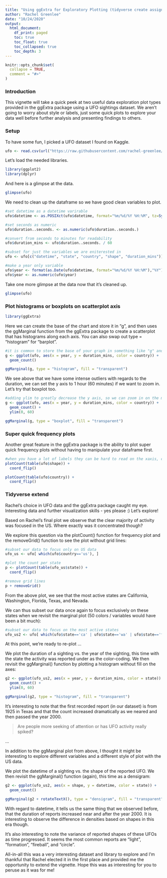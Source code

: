 ```yaml
---
title: "Using ggExtra for Exploratory Plotting (tidyverse create assignment)"
author: "Rachel Greenlee"
date: "10/24/2020"
output: 
  html_document:
    df_print: paged
    toc: true
    toc_float: true
    toc_collapsed: true
    toc_depth: 3
---
```



```r
knitr::opts_chunk$set(
  collapse = TRUE,
  comment = "#>"
)
```

### Introduction

This vignette will take a quick peek at two useful data exploration plot types provided in the ggExtra package using a UFO sightings dataset. We aren't going to worry about style or labels, just some quick plots to explore your data well before further analysis and presenting findings to others.


### Setup
To have some fun, I picked a UFO dataset I found on Kaggle. 

```r
ufo <- read.csv(url("https://raw.githubusercontent.com/rachel-greenlee/data607/master/supports/ufo.csv"))
```


Let's load the needed libraries.

```r
library(ggplot2)
library(dplyr)
```

And here is a glimpse at the data.

```r
glimpse(ufo)
```


We need to clean up the dataframe so we have good clean variables to plot.

```r
#set datetime as a datetime varirable
ufo$datetime <- as.POSIXct(ufo$datetime, format="%m/%d/%Y %H:%M", tz=Sys.timezone())

#set seconds as numeric
ufo$duration..seconds. <- as.numeric(ufo$duration..seconds.)

#convert from seconds to minutes for readability 
ufo$duration_mins <- ufo$duration..seconds. / 60

#subset for just the variables we are eniterested in
ufo <- ufo[c("datetime", "state", "country", "shape", "duration_mins")]

#make a year only variable
ufo$year <- format(as.Date(ufo$datetime, format="%m/%d/%Y %H:%M"),"%Y")
ufo$year <- as.numeric(ufo$year)

```

Take one more glimpse at the data now that it's cleaned up.

```r
glimpse(ufo)
```


### Plot histograms or boxplots on scatterplot axis


```r
library(ggExtra)
```

Here we can create the base of the chart and store it in "g", and then uses the ggMarginal function from the ggExtra package to create a scatterplot that has histograms along each axis. You can also swap out type = "histogram" for "barplot". 

```r
#it is common to store the base of your graph in something like "g" and then add the more advanced graph features to thase base
g <- ggplot(ufo, aes(x = year, y = duration_mins, color = country)) +
  geom_count() 

ggMarginal(g, type = "histogram", fill = "transparent")
```

We see above that we have some intense outliers with regards to the duration, we can set the y axis to 1 hour (60 minutes) if we want to zoom in. Let's try that boxplot too.

```r
#adding ylim to greatly decrease the y axis, so we can zoom in on the majority of the data points without changing our dataframe
g <- ggplot(ufo, aes(x = year, y = duration_mins, color = country)) +
  geom_count() +
  ylim(0, 60)

ggMarginal(g, type = "boxplot", fill = "transparent")
```


### Super quick frequency plots

Another great feature in the ggExtra package is the ability to plot super quick frequency plots without having to manipulate your dataframe first.

```r
#when you have a lot of labels they can be hard to read on the xaxis, coord_flip will swap the axis
plotCount(table(ufo$shape)) +
  coord_flip()
```

```r
plotCount(table(ufo$country)) +
  coord_flip()
```


### Tidyverse extend

Rachel's choice in UFO data and the ggExtra package caught my eye. Interesting data and further visualization skills - yes please :) Let's explore!

Based on Rachel's final plot we observe that the clear majority of activity was focused in the US. Where exactly was it concentrated though?

We explore this question via the plotCount() function for frequency plot and the removeGrid() function to see the plot without grid lines:

```r

#subset our data to focus only on US data
ufo_us <- ufo[ which(ufo$country=='us'), ]

#plot the count per state
p <- plotCount(table(ufo_us$state)) +
  coord_flip()

#remove grid lines
p + removeGrid()

```
From the above plot, we see that the most active states are California, Washington, Florida, Texas, and Nevada.

We can thus subset our data once again to focus exclusively on these states when we revisit the marginal plot (50 colors / variables would have been a bit much):

```r
#subset our data to focus on the most active states
ufo_us2 <- ufo[ which(ufo$state=='ca' | ufo$state=='wa' | ufo$state=='fl' | ufo$state=='tx' | ufo$state=='nv'), ]

```

At this point, we're ready to re-plot ...

We plot the duration of a sighting vs. the year of the sighting, this time with the state the activity was reported under as the color-coding. We then revisit the ggMarginal() function by plotting a histogram without fill on the axes:

```r
g2 <- ggplot(ufo_us2, aes(x = year, y = duration_mins, color = state)) +
  geom_count() +
  ylim(0, 60)

ggMarginal(g2, type = "histogram", fill = "transparent")
```

It's interesting to note that the first recorded report (in our dataset) is from 1925 in Texas and that the count increased dramatically as we neared and then passed the year 2000.

> Are people more seeking of attention or has UFO activity really spiked?

...

In addition to the ggMarginal plot from above, I thought it might be interesting to explore different variables and a different style of plot with the US data.

We plot the datetime of a sighting vs. the shape of the reported UFO. We then revisit the ggMarginal() function (again), this time as a densigram:

```r
g2 <- ggplot(ufo_us2, aes(x = shape, y = datetime, color = state)) +
  geom_count()

ggMarginal(g2 + rotateTextX(), type = "densigram", fill = "transparent")
```

With regard to datetime, it tells us the same thing that we observed before, that the duration of reports increased near and after the year 2000. It is interesting to observe the difference in densities based on shapes in this era though.

It's also interesting to note the variance of reported shapes of these UFOs as time progressed. It seems the most common reports are "light", "formation", "fireball", and "circle".

All-in-all this was a very interesting dataset and library to explore and I'm thankful that Rachel elected it in the first place and provided me the opportunity to extend the vignette. Hope this was as interesting for you to peruse as it was for me!
